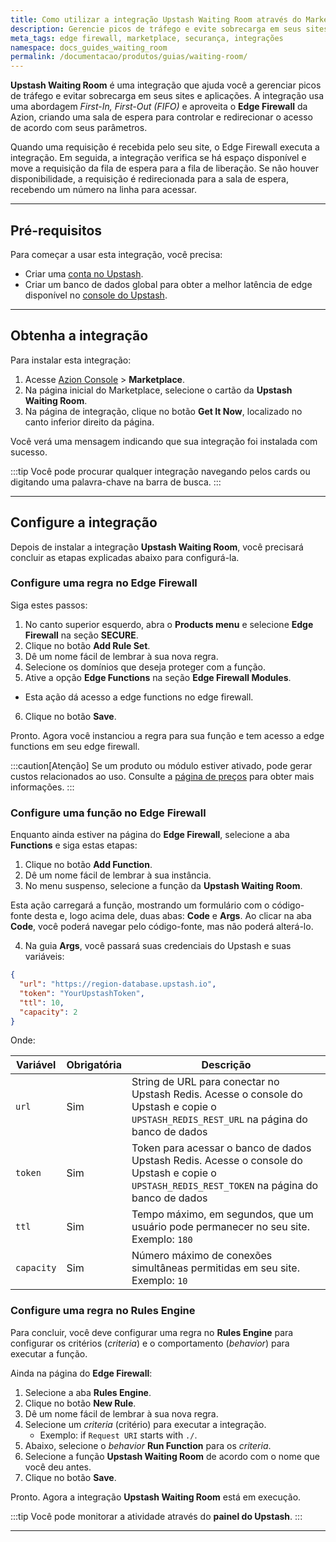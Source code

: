 ```yaml
---
title: Como utilizar a integração Upstash Waiting Room através do Marketplace
description: Gerencie picos de tráfego e evite sobrecarga em seus sites e aplicações usando uma sala de espera.
meta_tags: edge firewall, marketplace, securança, integrações
namespace: docs_guides_waiting_room
permalink: /documentacao/produtos/guias/waiting-room/
---
```


**Upstash Waiting Room** é uma integração que ajuda você a gerenciar picos de tráfego e evitar sobrecarga em seus sites e aplicações. A integração usa uma abordagem *First-In, First-Out (FIFO)* e aproveita o **Edge Firewall** da Azion, criando uma sala de espera para controlar e redirecionar o acesso de acordo com seus parâmetros.

Quando uma requisição é recebida pelo seu site, o Edge Firewall executa a integração. Em seguida, a integração verifica se há espaço disponível e move a requisição da fila de espera para a fila de liberação. Se não houver disponibilidade, a requisição é redirecionada para a sala de espera, recebendo um número na linha para acessar.

---

## Pré-requisitos

Para começar a usar esta integração, você precisa:

- Criar uma [conta no Upstash](https://console.upstash.com/login).
- Criar um banco de dados global para obter a melhor latência de edge disponível no [console do Upstash](https://console.upstash.com/).

---

## Obtenha a integração

Para instalar esta integração:

1. Acesse [Azion Console](/pt-br/documentacao/produtos/guias/como-acessar-o-rtm/) > **Marketplace**.
2. Na página inicial do Marketplace, selecione o cartão da **Upstash Waiting Room**.
3. Na página de integração, clique no botão **Get It Now**, localizado no canto inferior direito da página.

Você verá uma mensagem indicando que sua integração foi instalada com sucesso.

:::tip
Você pode procurar qualquer integração navegando pelos cards ou digitando uma palavra-chave na barra de busca.
:::

---

## Configure a integração

Depois de instalar a integração **Upstash Waiting Room**, você precisará concluir as etapas explicadas abaixo para configurá-la.

### Configure uma regra no Edge Firewall

Siga estes passos:

1. No canto superior esquerdo, abra o **Products menu** e selecione **Edge Firewall** na seção **SECURE**.
2. Clique no botão **Add Rule Set**.
3. Dê um nome fácil de lembrar à sua nova regra.
4. Selecione os domínios que deseja proteger com a função.
5. Ative a opção **Edge Functions** na seção **Edge Firewall Modules**.
- Esta ação dá acesso a edge functions no edge firewall.
6. Clique no botão **Save**.

Pronto. Agora você instanciou a regra para sua função e tem acesso a edge functions em seu edge firewall.

:::caution[Atenção]
Se um produto ou módulo estiver ativado, pode gerar custos relacionados ao uso. Consulte a [página de preços](https://www.azion.com/pt-br/precos/) para obter mais informações.
:::

### Configure uma função no Edge Firewall

Enquanto ainda estiver na página do **Edge Firewall**, selecione a aba **Functions** e siga estas etapas:

1. Clique no botão **Add ⁠Function**.
2. Dê um nome fácil de lembrar à sua instância.
3. No menu suspenso, selecione a função da **Upstash Waiting Room**.

Esta ação carregará a função, mostrando um formulário com o código-fonte desta e, logo acima dele, duas abas: **Code** e **Args**. Ao clicar na aba **Code**, você poderá navegar pelo código-fonte, mas não poderá alterá-lo.

4. Na guia **Args**, você passará suas credenciais do Upstash e suas variáveis:

```json
{
  "url": "https://region-database.upstash.io",
  "token": "YourUpstashToken",
  "ttl": 10,
  "capacity": 2
}
```

Onde:

| Variável | Obrigatória | Descrição |
| ---- | ---- | ---- |
| `url`  | Sim | String de URL para conectar no Upstash Redis. Acesse o console do Upstash e copie o `UPSTASH_REDIS_REST_URL` na página do banco de dados |
| `token` | Sim | Token para acessar o banco de dados Upstash Redis. Acesse o console do Upstash e copie o `UPSTASH_REDIS_REST_TOKEN` na página do banco de dados |
| `ttl` | Sim | Tempo máximo, em segundos, que um usuário pode permanecer no seu site. Exemplo: `180` |
| `capacity` | Sim | Número máximo de conexões simultâneas permitidas em seu site. Exemplo: `10` |

### Configure uma regra no Rules Engine

Para concluir, você deve configurar uma regra no **Rules Engine** para configurar os critérios (*criteria*) e o comportamento (*behavior*) para executar a função.

Ainda na página do **Edge Firewall**:

1. Selecione a aba **Rules Engine**.
2. Clique no botão **New Rule**.
3. Dê um nome fácil de lembrar à sua nova regra.
4. Selecione um *criteria* (critério) para executar a integração.
   - Exemplo: if `Request URI` starts with `./`.
5. Abaixo, selecione o *behavior* **Run Function** para os *criteria*.
6. Selecione a função **Upstash Waiting Room** de acordo com o nome que você deu antes.
7. Clique no botão **Save**.

Pronto. Agora a integração **Upstash Waiting Room** está em execução.

:::tip
Você pode monitorar a atividade através do **painel do Upstash**.
:::

---
